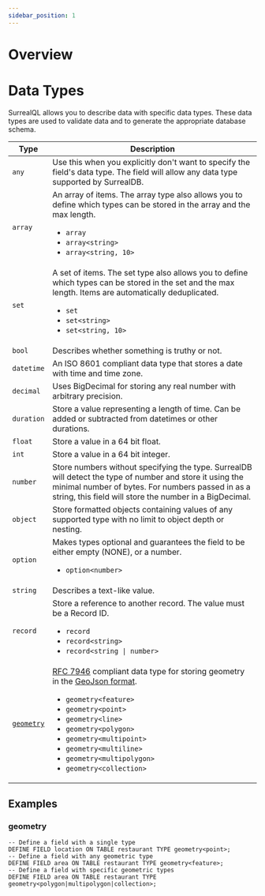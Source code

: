 ```yaml
---
sidebar_position: 1
---
```


# Overview

# Data Types

SurrealQL allows you to describe data with specific data types. These data types are used to validate data and to generate the appropriate database schema.

<table>
    <thead>
        <tr>
            <th>Type</th>
            <th>Description</th>
        </tr>
    </thead>
    <tbody>
        <tr>
            <td>
                <code>any</code>
            </td>
            <td>
                Use this when you explicitly don't want to specify the field's data type. The field will allow any data type supported by SurrealDB.
            </td>
        </tr>
        <tr>
            <td>
                <code>array</code>
            </td>
            <td>
                An array of items.
                The array type also allows you to define which types can be stored in the array and the max length.
                <ul>
                    <li><code>array</code></li>
                    <li><code>array&lt;string&gt;</code></li>
                    <li><code>array&lt;string, 10&gt;</code></li>
                </ul>
            </td>
        </tr>
        <tr>
            <td>
                <code>set</code>
            </td>
            <td>
                A set of items. 
                The set type also allows you to define which types can be stored in the set and the max length.
                Items are automatically deduplicated.
                <ul>
                    <li><code>set</code></li>
                    <li><code>set&lt;string&gt;</code></li>
                    <li><code>set&lt;string, 10&gt;</code></li>
                </ul>
            </td>
        </tr>
        <tr>
            <td>
                <code>bool</code>
            </td>
            <td>
                Describes whether something is truthy or not.
            </td>
        </tr>
        <tr>
            <td>
                <code>datetime</code>
            </td>
            <td>
                An ISO 8601 compliant data type that stores a date with time and time zone.
            </td>
        </tr>
        <tr>
            <td>
                <code>decimal</code>
            </td>
            <td>
                Uses BigDecimal for storing any real number with arbitrary precision.
            </td>
        </tr>
        <tr>
            <td>
                <code>duration</code>
            </td>
            <td>
                Store a value representing a length of time. Can be added or subtracted from datetimes or other durations.
            </td>
        </tr>
        <tr>
            <td>
                <code>float</code>
            </td>
            <td>
                Store a value in a 64 bit float.
            </td>
        </tr>
        <tr>
            <td>
                <code>int</code>
            </td>
            <td>
                Store a value in a 64 bit integer.
            </td>
        </tr>
        <tr>
            <td>
                <code>number</code>
            </td>
            <td>
                Store numbers without specifying the type.
                SurrealDB will detect the type of number and store it using the minimal number of bytes.
                For numbers passed in as a string, this field will store the number in a BigDecimal.
            </td>
        </tr>
        <tr>
            <td>
                <code>object</code>
            </td>
            <td>
                Store formatted objects containing values of any supported type with no limit to object depth or nesting.
            </td>
        </tr>
        <tr>
            <td>
                <code>option</code>
            </td>
            <td>
                Makes types optional and guarantees the field to be either empty (NONE), or a number.
                <ul>
                    <li><code>option&lt;number&gt;</code> </li>
                </ul>
            </td>
        </tr>
        <tr>
            <td>
                <code>string</code>
            </td>
            <td>
                Describes a text-like value.
            </td>
        </tr>
        <tr>
            <td>
                <code>record</code>
            </td>
            <td>
                Store a reference to another record. The value must be a Record ID.
                <ul>
                    <li><code>record</code></li>
                    <li><code>record&lt;string&gt;</code></li>
                    <li><code>record&lt;string | number&gt;</code></li>
                </ul>
            </td>
        </tr>
        <tr>
            <td>
                <a href="#geometry"><code>geometry</code></a>
            </td>
            <td>
                <a href="https://www.rfc-editor.org/rfc/rfc7946" target="_blank" title="Link to RFC 7946">RFC 7946</a> compliant data type for storing geometry in the <a href="https://geojson.org/" target="_blank" title="Link to the GeoJson website">GeoJson format</a>.
                <ul>
                    <li><code>geometry&lt;feature&gt;</code></li>
                    <li><code>geometry&lt;point&gt;</code></li>
                    <li><code>geometry&lt;line&gt;</code></li>
                    <li><code>geometry&lt;polygon&gt;</code></li>
                    <li><code>geometry&lt;multipoint&gt;</code></li>
                    <li><code>geometry&lt;multiline&gt;</code></li>
                    <li><code>geometry&lt;multipolygon&gt;</code></li>
                    <li><code>geometry&lt;collection&gt;</code></li>
                </ul>
            </td>
        </tr>
    </tbody>
</table>

## Examples

### geometry

```surql
-- Define a field with a single type
DEFINE FIELD location ON TABLE restaurant TYPE geometry<point>;
-- Define a field with any geometric type
DEFINE FIELD area ON TABLE restaurant TYPE geometry<feature>;
-- Define a field with specific geometric types
DEFINE FIELD area ON TABLE restaurant TYPE geometry<polygon|multipolygon|collection>;
```
